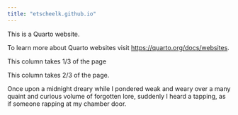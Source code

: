 ```yaml
---
title: "etscheelk.github.io"
---
```


This is a Quarto website.

To learn more about Quarto websites visit <https://quarto.org/docs/websites>.

::: {.grid}

::: {.g-col-4}
This column takes 1/3 of the page
:::

::: {.g-col-8}
This column takes 2/3 of the page. 

Once upon a midnight dreary while I pondered weak and weary over a many quaint and curious volume of forgotten lore, suddenly I heard a tapping, as if someone rapping at my chamber door. 
:::

:::